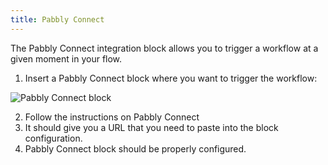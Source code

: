 ```yaml
---
title: Pabbly Connect
---
```


The Pabbly Connect integration block allows you to trigger a workflow at a given moment in your flow.

1. Insert a Pabbly Connect block where you want to trigger the workflow:

<Frame>
  <img
    src="/images/blocks/integrations/pabbly-connect.png"
    alt="Pabbly Connect block"
  />
</Frame>

2. Follow the instructions on Pabbly Connect
3. It should give you a URL that you need to paste into the block configuration.
4. Pabbly Connect block should be properly configured.
